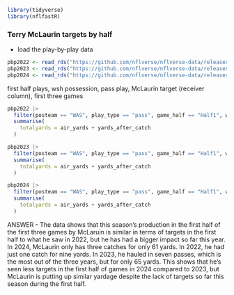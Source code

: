 ```r
library(tidyverse)
library(nflfastR)
```

### Terry McLaurin targets by half

* load the play-by-play data

```r
pbp2022 <- read_rds("https://github.com/nflverse/nflverse-data/releases/download/pbp/play_by_play_2022.rds")
pbp2023 <- read_rds("https://github.com/nflverse/nflverse-data/releases/download/pbp/play_by_play_2023.rds")
pbp2024 <- read_rds("https://github.com/nflverse/nflverse-data/releases/download/pbp/play_by_play_2024.rds")
```

first half plays, wsh possession, pass play, McLaurin target (receiver column), first three games

```r
pbp2022 |>
  filter(posteam == "WAS", play_type == "pass", game_half == "Half1", week <= 3, receiver == "T.McLaurin") |>
  summarise(
    totalyards = air_yards + yards_after_catch
  )
```


```r
pbp2023 |>
  filter(posteam == "WAS", play_type == "pass", game_half == "Half1", week <= 3, receiver == "T.McLaurin") |>
  summarise(
    totalyards = air_yards + yards_after_catch
  )
```


```r
pbp2024 |>
  filter(posteam == "WAS", play_type == "pass", game_half == "Half1", week <= 3, receiver == "T.McLaurin") |>
  summarise(
    totalyards = air_yards + yards_after_catch
  )
```

ANSWER - The data shows that this season's production in the first half of the first three games by McLaruin is similar in terms of targets in the first half to what he saw in 2022, but he has had a bigger impact so far this year. In 2024, McLaurin only has three catches for only 61 yards. In 2022, he had just one catch for nine yards. In 2023, he hauled in seven passes, which is the most out of the three years, but for only 65 yards. This shows that he's seen less targets in the first half of games in 2024 compared to 2023, but McLaurin is putting up similar yardage despite the lack of targets so far this season during the first half.  

